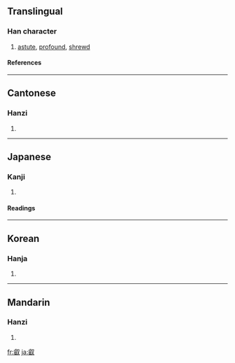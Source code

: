 {{see|睿}}

==Translingual==
===Han character===
{{Han char|rn=29|rad=又|as=14|sn=16|four=2764<sub>0</sub>|canj=卜山水 (YUE)}}
# [[astute]], [[profound]], [[shrewd]]
====References====
{{Han ref|kx=0167.040|dkj=03214|dj=0379.030|hdz=10402.020|uh=53E1|ud=21473|bh=E8FB|bd=59643}}
----
==Cantonese==
===Hanzi===
{{yue-hanzi|jyut=|y=yeui6}}
# {{defn|Cantonese}}
----
==Japanese==
===Kanji===
{{ja-kanji|grade=|rs=又14}}
# {{defn|Japanese}} 
====Readings====
{{ja-readings|on=[[えい]] (ei)|kun=[[あきらか]] (akiraka)}}
----
==Korean==
===Hanja===
{{ko-hanja|hangeul=예|rv=ye|mr=ye}}
# {{defn|Korean}}
----
==Mandarin==
===Hanzi===
{{cmn-hanzi|pin=[[ruì]] ([[rui4]])|wg=jui<sup>4</sup>}}
# {{defn|Mandarin}}

[[fr:叡]]
[[ja:叡]]